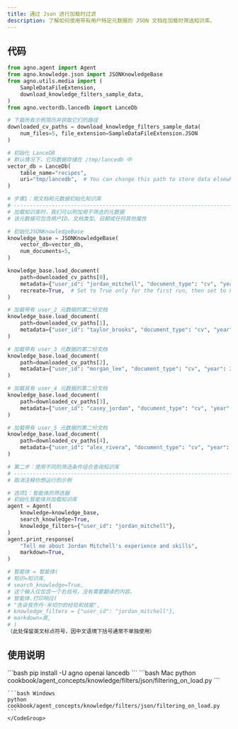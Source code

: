 ```yaml
---
title: 通过 Json 进行加载时过滤
description: 了解如何使用带有用户特定元数据的 JSON 文档在加载时筛选知识库。
---
```

## 代码

```python
from agno.agent import Agent
from agno.knowledge.json import JSONKnowledgeBase
from agno.utils.media import (
    SampleDataFileExtension,
    download_knowledge_filters_sample_data,
)
from agno.vectordb.lancedb import LanceDb

# 下载所有示例简历并获取它们的路径
downloaded_cv_paths = download_knowledge_filters_sample_data(
    num_files=5, file_extension=SampleDataFileExtension.JSON
)

# 初始化 LanceDB
# 默认情况下，它将数据存储在 /tmp/lancedb 中
vector_db = LanceDb(
    table_name="recipes",
    uri="tmp/lancedb",  # You can change this path to store data elsewhere
)

# 步骤1：用文档和元数据初始化知识库
# ------------------------------------------------------------------------------
# 加载知识库时，我们可以附加用于筛选的元数据
# 该元数据可包含用户ID、文档类型、日期或任何其他属性

# 初始化JSONKnowledgeBase
knowledge_base = JSONKnowledgeBase(
    vector_db=vector_db,
    num_documents=5,
)

knowledge_base.load_document(
    path=downloaded_cv_paths[0],
    metadata={"user_id": "jordan_mitchell", "document_type": "cv", "year": 2025},
    recreate=True,  # Set to True only for the first run, then set to False
)

# 加载带有 user_2 元数据的第二份文档
knowledge_base.load_document(
    path=downloaded_cv_paths[1],
    metadata={"user_id": "taylor_brooks", "document_type": "cv", "year": 2025},
)

# 加载带有 user_3 元数据的第二份文档
knowledge_base.load_document(
    path=downloaded_cv_paths[2],
    metadata={"user_id": "morgan_lee", "document_type": "cv", "year": 2025},
)

# 加载具有 user_4 元数据的第二份文档
knowledge_base.load_document(
    path=downloaded_cv_paths[3],
    metadata={"user_id": "casey_jordan", "document_type": "cv", "year": 2025},
)

# 加载带有 user_5 元数据的第二份文档
knowledge_base.load_document(
    path=downloaded_cv_paths[4],
    metadata={"user_id": "alex_rivera", "document_type": "cv", "year": 2025},
)

# 第二步：使用不同的筛选条件组合查询知识库
# -------------------------------------------------------------------------------
# 取消注释你想运行的示例

# 选项1：智能体的筛选器
# 初始化智能体并加载知识库
agent = Agent(
    knowledge=knowledge_base,
    search_knowledge=True,
    knowledge_filters={"user_id": "jordan_mitchell"},
)
agent.print_response(
    "Tell me about Jordan Mitchell's experience and skills",
    markdown=True,
)

# 智能体 = 智能体(
# 知识=知识库,
# search_knowledge=True,
# 这个输入仅包含一个右括号，没有需要翻译的内容。
# 智能体.打印响应(
# "告诉我乔丹·米切尔的经验和技能",
# knowledge_filters = {"user_id": "jordan_mitchell"},
# markdown=真,
# )
（此处保留英文标点符号，因中文语境下括号通常不单独使用）
```

## 使用说明

<Steps>
  <Step title="安装库">
    ```bash
    pip install -U agno openai lancedb
    ```
  </Step>

  <Step title="运行示例">
    <CodeGroup>
    ```bash Mac
    python cookbook/agent_concepts/knowledge/filters/json/filtering_on_load.py
    ```

    ```bash Windows
    python cookbook/agent_concepts/knowledge/filters/json/filtering_on_load.py
    ```
    </CodeGroup>
  </Step>
</Steps>